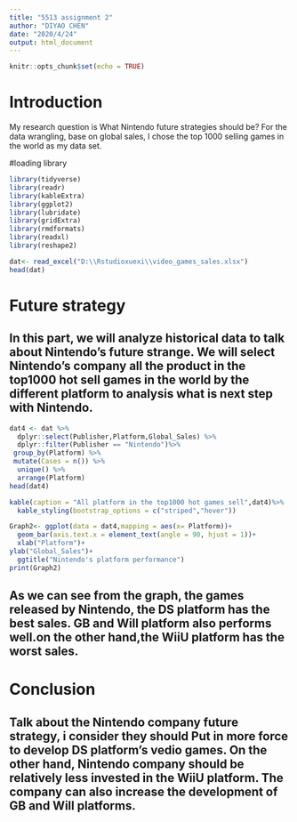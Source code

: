 ```yaml
---
title: "5513 assignment 2"
author: "DIYAO CHEN"
date: "2020/4/24"
output: html_document
---
```


```r
knitr::opts_chunk$set(echo = TRUE)
```

# Introduction
My research question is What Nintendo future strategies should be? 
For the data wrangling, base on global sales, I chose the top 1000 selling games in the world as my data set.


#loading library
```r
library(tidyverse)
library(readr)
library(kableExtra)
library(ggplot2)
library(lubridate)
library(gridExtra)
library(rmdformats)
library(readxl)
library(reshape2)
```


```r
dat<- read_excel("D:\\Rstudioxuexi\\video_games_sales.xlsx")
head(dat)
```

# Future strategy


## In this part, we will analyze historical data to talk about Nintendo's future strange. We will select Nintendo's company all the product in the top1000 hot sell games in the world by the different platform to analysis what is next step with Nintendo.


```r
dat4 <- dat %>%
  dplyr::select(Publisher,Platform,Global_Sales) %>%
  dplyr::filter(Publisher == "Nintendo")%>%
 group_by(Platform) %>%
 mutate(Cases = n()) %>%
  unique() %>%
  arrange(Platform)
head(dat4)
```

```r
kable(caption = "All platform in the top1000 hot games sell",dat4)%>%
  kable_styling(bootstrap_options = c("striped","hover"))
```


```r
Graph2<- ggplot(data = dat4,mapping = aes(x= Platform))+
  geom_bar(axis.text.x = element_text(angle = 90, hjust = 1))+
  xlab("Platform")+
ylab("Global_Sales")+
  ggtitle("Nintendo's platform performance")
print(Graph2)
```
## As we can see from the graph, the games released by Nintendo, the DS platform has the best sales. GB and Will platform also performs well.on the other hand,the WiiU platform has the worst sales. 

# Conclusion
## Talk about the Nintendo company future strategy, i consider they should Put in more force to develop  DS platform's vedio games. On the other hand, Nintendo company should be relatively less invested in the WiiU platform. The company can also increase the development of GB and Will platforms.
